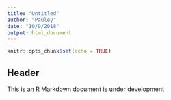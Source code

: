 ```yaml
---
title: "Untitled"
author: "Pauley"
date: "10/9/2018"
output: html_document
---
```


```r
knitr::opts_chunk$set(echo = TRUE)
```

## Header

This is an R Markdown document is under development

